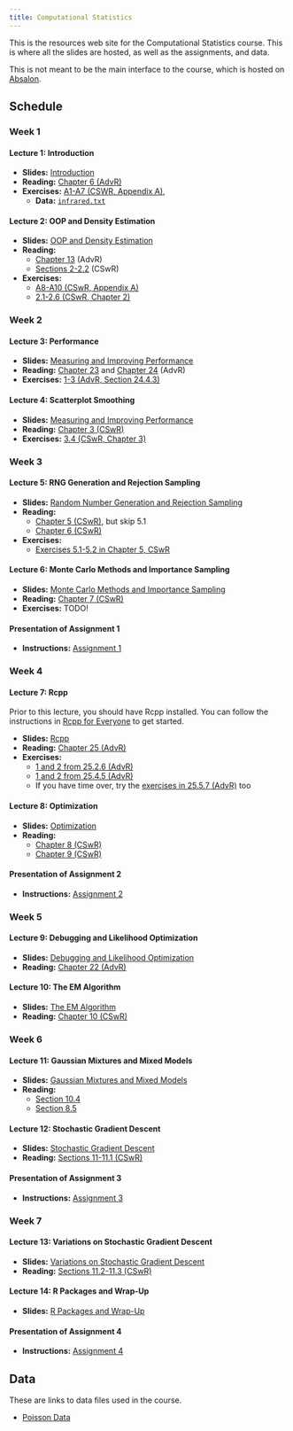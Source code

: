 ```yaml
---
title: Computational Statistics
---
```


This is the resources web site for the Computational Statistics course. This is
where all the slides are hosted, as well as the assignments, and data.

This is not meant to be the main interface to the course, which is hosted on
[Absalon](https://absalon.ku.dk/).

## Schedule

### Week 1

#### Lecture 1: Introduction

- **Slides:** [Introduction](slides/lecture1.pdf)
- **Reading:** [Chapter 6 (AdvR)](https://adv-r.hadley.nz/functions.html)
- **Exercises:**
  [A1-A7 (CSWR, Appendix A)](https://cswr.nrhstat.org/app-r#app-ex),
  - **Data:** [`infrared.txt`](data/infrared.txt)

#### Lecture 2: OOP and Density Estimation

- **Slides:** [OOP and Density Estimation](slides/lecture2.pdf)
- **Reading:**
  - [Chapter 13](https://adv-r.hadley.nz/s3.html) (AdvR)
  - [Sections 2-2.2](https://cswr.nrhstat.org/density.html) (CSwR)
- **Exercises:**
  - [A8-A10 (CSwR, Appendix A)](https://cswr.nrhstat.org/app-r#app-ex)
  - [2.1-2.6 (CSwR, Chapter 2)](https://cswr.nrhstat.org/density#density:ex)

### Week 2

#### Lecture 3: Performance

- **Slides:** [Measuring and Improving Performance](slides/lecture3.pdf)
- **Reading:** [Chapter 23](https://adv-r.hadley.nz/perf-measure.html) and
  [Chapter 24](https://adv-r.hadley.nz/perf-improve.html) (AdvR)
- **Exercises:**
  [1-3 (AdvR, Section 24.4.3)](https://adv-r.hadley.nz/perf-improve.html#exercises-71)

#### Lecture 4: Scatterplot Smoothing

- **Slides:** [Measuring and Improving Performance](slides/lecture3.pdf)
- **Reading:** [Chapter 3 (CSwR)](https://cswr.nrhstat.org/bivariate.html)
- **Exercises:**
  [3.4 (CSwR, Chapter 3)](https://cswr.nrhstat.org/bivariate#bivariate:ex)

### Week 3

#### Lecture 5: RNG Generation and Rejection Sampling

- **Slides:**
  [Random Number Generation and Rejection Sampling](slides/lecture5.pdf)
- **Reading:**
  - [Chapter 5 (CSwR)](https://cswr.nrhstat.org/random-number-generation), but
    skip 5.1
  - [Chapter 6 (CSwR)](https://cswr.nrhstat.org/reject-samp)
- **Exercises:**
  - [Exercises 5.1-5.2 in Chapter 5, CSwR](https://cswr.nrhstat.org/random-number-generation#univariate:ex)

#### Lecture 6: Monte Carlo Methods and Importance Sampling

- **Slides:** [Monte Carlo Methods and Importance Sampling](slides/lecture6.pdf)
- **Reading:** [Chapter 7 (CSwR)](https://cswr.nrhstat.org/mci)
- **Exercises:** TODO!

#### Presentation of Assignment 1

- **Instructions:** [Assignment 1](assignments/assignment1.html)

### Week 4

#### Lecture 7: Rcpp

Prior to this lecture, you should have Rcpp installed. You can follow the
instructions in
[Rcpp for Everyone](https://teuder.github.io/rcpp4everyone_en/020_install.html#install-rcpp)
to get started.

- **Slides:** [Rcpp](slides/lecture7.pdf)
- **Reading:** [Chapter 25 (AdvR)](https://adv-r.hadley.nz/rcpp.html#rcpp)
- **Exercises:**
  - [1 and 2 from 25.2.6 (AdvR)](https://adv-r.hadley.nz/rcpp.html#exercise-started)
  - [1 and 2 from 25.4.5 (AdvR)](https://adv-r.hadley.nz/rcpp.html#exercises-73)
  - If you have time over, try the
    [exercises in 25.5.7 (AdvR)](https://adv-r.hadley.nz/rcpp.html#exercises-74)
    too

#### Lecture 8: Optimization

- **Slides:** [Optimization](slides/lecture8.pdf)
- **Reading:**
  - [Chapter 8 (CSwR)](https://cswr.nrhstat.org/likelihood-and-optimization)
  - [Chapter 9 (CSwR)](https://cswr.nrhstat.org/numopt)

#### Presentation of Assignment 2

- **Instructions:** [Assignment 2](assignments/assignment2.html)

### Week 5

#### Lecture 9: Debugging and Likelihood Optimization

- **Slides:** [Debugging and Likelihood Optimization](slides/lecture9.pdf)
- **Reading:**
  [Chapter 22 (AdvR)](https://adv-r.hadley.nz/debugging.html#debugging)

#### Lecture 10: The EM Algorithm

- **Slides:** [The EM Algorithm](slides/lecture10.pdf)
- **Reading:** [Chapter 10 (CSwR)](https://cswr.nrhstat.org/em)

### Week 6

#### Lecture 11: Gaussian Mixtures and Mixed Models

- **Slides:** [Gaussian Mixtures and Mixed Models](slides/lecture11.pdf)
- **Reading:**
  - [Section 10.4](https://cswr.nrhstat.org/em#revisiting-gaussian-mixtures)
  - [Section 8.5](https://cswr.nrhstat.org/likelihood-and-optimization#mixed-models)

#### Lecture 12: Stochastic Gradient Descent

- **Slides:** [Stochastic Gradient Descent](slides/lecture12.pdf)
- **Reading:** [Sections 11-11.1 (CSwR)](https://cswr.nrhstat.org/stochopt)

#### Presentation of Assignment 3

- **Instructions:** [Assignment 3](assignments/assignment3.html)

### Week 7

#### Lecture 13: Variations on Stochastic Gradient Descent

- **Slides:** [Variations on Stochastic Gradient Descent](slides/lecture13.pdf)
- **Reading:**
  [Sections 11.2-11.3 (CSwR)](https://cswr.nrhstat.org/stochopt#beyond-basic-stochastic-gradient-algorithms)

#### Lecture 14: R Packages and Wrap-Up

- **Slides:** [R Packages and Wrap-Up](slides/lecture14.pdf)

#### Presentation of Assignment 4

- **Instructions:** [Assignment 4](assignments/assignment4.html)

## Data

These are links to data files used in the course.

- [Poisson Data](data/poisson.csv)
